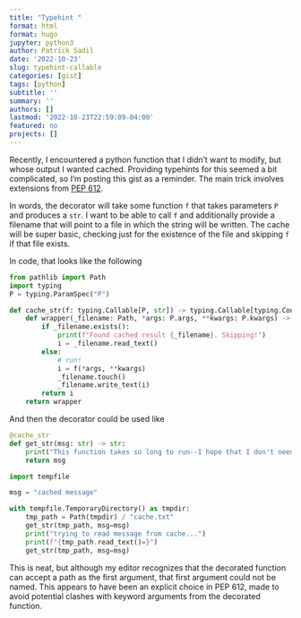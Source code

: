 ```yaml
---
title: "Typehint "
format: html
format: hugo
jupyter: python3
author: Patrick Sadil
date: '2022-10-23'
slug: typehint-callable
categories: [gist]
tags: [python]
subtitle: ''
summary: ''
authors: []
lastmod: '2022-10-23T22:59:09-04:00'
featured: no
projects: []
---
```


Recently, I encountered a python function that I didn't want to modify, but whose output I wanted cached. Providing typehints for this seemed a bit complicated, so I'm posting this gist as a reminder. The main trick involves extensions from [PEP 612](https://peps.python.org/pep-0612/). 

In words, the decorator will take some function `f` that takes parameters `P` and produces a `str`. I want to be able to call `f` and additionally provide a filename that will point to a file in which the string will be written. The cache will be super basic, checking just for the existence of the file and skipping `f` if that file exists. 

In code, that looks like the following

```python
from pathlib import Path
import typing
P = typing.ParamSpec("P")

def cache_str(f: typing.Callable[P, str]) -> typing.Callable[typing.Concatenate[Path, P], str]:
    def wrapper(_filename: Path, *args: P.args, **kwargs: P.kwargs) -> Path:
        if _filename.exists():
            print(f"Found cached result {_filename}. Skipping!")
            i = _filename.read_text()
        else:
            # run!
            i = f(*args, **kwargs)
            _filename.touch()
            _filename.write_text(i)
        return i
    return wrapper
```

And then the decorator could be used like

```python
@cache_str
def get_str(msg: str) -> str:
    print("This function takes so long to run--I hope that I don't need to run it twice")
    return msg
```

```python
import tempfile

msg = "cached message"

with tempfile.TemporaryDirectory() as tmpdir:
    tmp_path = Path(tmpdir) / "cache.txt"
    get_str(tmp_path, msg=msg)
    print("trying to read message from cache...")
    print(f"{tmp_path.read_text()=}")
    get_str(tmp_path, msg=msg)

```


This is neat, but although my editor recognizes that the decorated function can accept a path as the first argument, that first argument could not be named. This appears to have been an explicit choice in PEP 612, made to avoid potential clashes with keyword arguments from the decorated function. 
